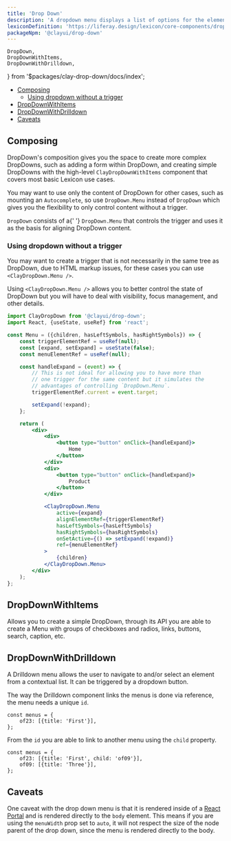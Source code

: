 ```yaml
---
title: 'Drop Down'
description: 'A dropdown menu displays a list of options for the element that triggers it.'
lexiconDefinition: 'https://liferay.design/lexicon/core-components/dropdowns/'
packageNpm: '@clayui/drop-down'
---
```


	DropDown,
	DropDownWithItems,
	DropDownWithDrilldown,
} from '$packages/clay-drop-down/docs/index';

<div class="nav-toc-absolute">
<div class="nav-toc">

-   [Composing](#composing)
    -   [Using dropdown without a trigger](#using-dropdown-without-a-trigger)
-   [DropDownWithItems](#dropdownwithitems)
-   [DropDownWithDrilldown](#dropdownwithdrilldown)
-   [Caveats](#caveats)

</div>
</div>

## Composing

DropDown's composition gives you the space to create more complex DropDowns, such as adding a form within DropDown, and creating simple DropDowns with the high-level `ClayDropDownWithItems` component that covers most basic Lexicon use cases.

<DropDown />

You may want to use only the content of DropDown for other cases, such as mounting an `Autocomplete`, so use `DropDown.Menu` instead of `DropDown` which gives you the flexibility to only control content without a trigger.

<div class="clay-site-alert alert alert-warning">
	<code class="language-text">DropDown</code> consists of a{' '}
	<code class="language-text">DropDown.Menu</code> that controls the trigger
	and uses it as the basis for aligning DropDown content.
</div>

### Using dropdown without a trigger

You may want to create a trigger that is not necessarily in the same tree as DropDown, due to HTML markup issues, for these cases you can use `<ClayDropDown.Menu />`.

Using `<ClayDropDown.Menu />` allows you to better control the state of DropDown but you will have to deal with visibility, focus management, and other details.

```jsx
import ClayDropDown from '@clayui/drop-down';
import React, {useState, useRef} from 'react';

const Menu = ({children, hasLeftSymbols, hasRightSymbols}) => {
	const triggerElementRef = useRef(null);
	const [expand, setExpand] = useState(false);
	const menuElementRef = useRef(null);

	const handleExpand = (event) => {
		// This is not ideal for allowing you to have more than
		// one trigger for the same content but it simulates the
		// advantages of controlling `DropDown.Menu`.
		triggerElementRef.current = event.target;

		setExpand(!expand);
	};

	return (
		<div>
			<div>
				<button type="button" onClick={handleExpand}>
					Home
				</button>
			</div>
			<div>
				<button type="button" onClick={handleExpand}>
					Product
				</button>
			</div>

			<ClayDropDown.Menu
				active={expand}
				alignElementRef={triggerElementRef}
				hasLeftSymbols={hasLeftSymbols}
				hasRightSymbols={hasRightSymbols}
				onSetActive={() => setExpand(!expand)}
				ref={menuElementRef}
			>
				{children}
			</ClayDropDown.Menu>
		</div>
	);
};
```

## DropDownWithItems

Allows you to create a simple DropDown, through its API you are able to create a Menu with groups of checkboxes and radios, links, buttons, search, caption, etc.

<DropDownWithItems />

## DropDownWithDrilldown

A Drilldown menu allows the user to navigate to and/or select an element from a contextual list. It can be triggered by a dropdown button.

<DropDownWithDrilldown />

The way the Drilldown component links the menus is done via reference, the menu needs a unique `id`.

```js{expanded}
const menus = {
	of23: [{title: 'First'}],
};
```

From the `id` you are able to link to another menu using the `child` property.

```js{expanded}
const menus = {
	of23: [{title: 'First', child: 'of09'}],
	of09: [{title: 'Three'}],
};
```

## Caveats

One caveat with the drop down menu is that it is rendered inside of a [React Portal](https://reactjs.org/docs/portals.html) and is rendered directly to the `body` element. This means if you are using the `menuWidth` prop set to `auto`, it will not respect the size of the node parent of the drop down, since the menu is rendered directly to the body.
